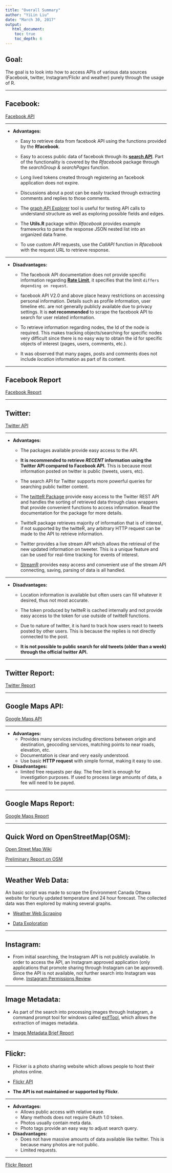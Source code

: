 ```yaml
---
title: "Overall Summary"
author: "YiLin Liu"
date: "March 30, 2017"
output: 
   html_document:
    toc: true
    toc_depth: 6
---
```



##   Goal:
The goal is to look into how to access APIs of various data sources
(Facebook, twitter, Instagram/Flickr and weather) purely through the usage 
of R.


*****


##  Facebook:
[Facebook API](https://developers.facebook.com/docs/graph-api)

***** 

*   __Advantages:__
    +   Easy to retrieve data from facebook API using 
        the functions provided by the __Rfacebook__. 
        
    +   Easy to access public data of facebook through its [__search API__](https://developers.facebook.com/docs/graph-API/using-graph-API#search).
        Part of the functionality is covered by the _Rfacebook_ package through the _searchGroup &
        searchPages_ function.
        
    +   Long lived tokens created through registering an facebook application
        does not expire.
        
    +   Discussions about a post can be easily tracked through extracting
        comments and replies to those comments.
        
    +   The [graph API Explorer](https://developers.facebook.com/tools/explorer/) tool is useful for testing API 
        calls to understand structure as well as exploring possible fields and edges.
        
    +   The __Utils.R__ package within _Rfacebook_ provides example frameworks to parse 
        the response JSON nested list into an organized data frame.
        
    +   To use custom API requests, use the _CallAPI_ function in _Rfacebook_ 
        with the request URL to retrieve response.

*****

*   __Disadvantages:__
    +   The facebook API documentation does not provide specific information regarding [__Rate         Limit__](https://developers.facebook.com/docs/graph-API/advanced/rate-limiting), 
    it specifies that the limit `differs depending on request`.
    
    +   facebook API V2.0 and above place heavy restrictions 
        on accessing personal information. Details
        such as profile information, user timeline etc. are not 
        generally publicly available due to privacy settings.
        It is __not recommended__ to scrape the facebook API to search for user related
        information.
        
    +   To retrieve information regarding nodes, the Id of the node
        is required. This makes tracking objects/searching for
        specific nodes very difficult
        since there is no easy way to obtain the id for specific
        objects of interest (pages, users, comments, etc.).
        
    +   It was observed that many pages, posts and comments
        does not include _location_ information as part of its content.


    
***** 

##  Facebook Report
[Facebook Report](.\Facebook\FacebookReport.html)


    

*****

##  Twitter:
[Twitter API](https://dev.twitter.com/overview/api)

*****

*   __Advantages:__
    +   The packages available provide easy access to the API.
    
    +   __It is recommended to retrieve _RECENT_ information
    using the Twitter API compared to Facebook API.__
    This is because most information posted on twitter
    is public (tweets, users, etc).
    
    +   The search API for Twitter supports more powerful
    queries for searching public twitter content. 
    
    +   The [twitteR Package](https://cran.r-project.org/web/packages/twitteR/index.html) provide easy 
    access to the Twitter REST API and handles the sorting of retrieved data through
    class wrappers that provide convenient functions to access
    information. Read the documentation for the package for more details.
    
    +   TwitteR package retrieves majority of information that is of interest,
    if not supported by the twitteR, any arbitrary HTTP request
    can be made to the API to retrieve information.
    
    +   Twitter provides a live stream API which allows the retrieval 
    of the new updated information on tweeter. This is a unique feature
    and can be used for real-time tracking for events of interest. 
    
    +   [StreamR](https://github.com/pablobarbera/streamR) provides easy access and convenient use of the stream API
    connecting, saving, parsing of data is all handled. 

*****

*   __Disadvantages:__
    +   Location information is available but often users can fill 
    whatever it desired, thus not most accurate. 
    
    +   The token produced by twitteR is cached internally and not
    provide easy access to the token for use outside of twitteR functions.
    
    +   Due to nature of twitter, it is hard to track how users
    react to tweets posted by other users. This is because the replies is not
    directly connected to the post. 
    
    +   __It is not possible to public search for old tweets (older than a week)
        through the official twitter API.__

    
*****

## Twitter Report:
[Twitter Report](.\Twitter\TwitterReport\TwitterReport.html)



*****

##  Google Maps API:

[Google Maps API](https://developers.google.com/maps/web-services/)

*****

*   __Advantages:__
    +   Provides many services including directions between origin and destination,
        geocoding services, matching points to near roads, elevation, etc.
    +   Documentation is clear and very easily understood.
    +   Use basic __HTTP request__ with simple format, making it easy to use.

*   __Disadvantages:__
    +   limited free requests per day. The free
        limit is enough for investigation purposes. If used to process
        large amounts of data, a fee will need to be payed.
        

*****

##  Google Maps Report:
[Google Maps Report](.\Maps\Google Maps\GoogleMapsReport\Google_Maps_Report.html)


*****

##  Quick Word on OpenStreetMap(OSM):

[Open Street Map Wiki](http://wiki.openstreetmap.org/wiki/Main_Page)

[Preliminary Report on OSM](.\Maps\OpenStreetMap\OSM.html)


*****

##  Weather Web Data:

An basic script was made to scrape the Environment Canada Ottawa website
for hourly updated temperature and 24 hour forecast.
The collected data was then explored by making several graphs.

*   [Weather Web Scraping](.\Weather\Weather_mini_project.html)

*   [Data Exploration](.\Weather\FurtherAnalysis.html)


*****

##  Instagram:

*   From initial searching, the Instagram API is not publicly available.
    In order to access the API, an Instagram approved application (only applications
    that promote sharing through Instagram can be approved). Since the API
    is not available, not further search into Instagram was done.
    [Instagram Permissions Review](https://www.instagram.com/developer/review/).
    

*****

##  Image Metadata:

*   As part of the search into processing images through Instagram, 
    a command prompt tool for windows called [exifTool](http://www.sno.phy.queensu.ca/~phil/exiftool/),
    which allows the extraction of images metadata.

*   [Image Metadata Brief Report](.\ProcessingImages\Images.html)


*****

##  Flickr:

*   Flicker is a photo sharing website which allows people to host 
    their photos online.

*   [Flickr API](https://www.flickr.com/services/api/)

*   __The API is not maintained or supported by Flickr.__

****

*   __Advantages:__
    +   Allows public access with relative ease.
    +   Many methods does not require OAuth 1.0 token.
    +   Photos usually contain meta data.
    +   Photo tags provide an easy way to adjust search query.
    

*   __Disadvantages:__
    +   Does not have massive amounts of data available
        like twitter. This is because many photos are 
        not public.
    +   Limited requests.
    

*****

[Flickr Report](.\Flicker\FlickrMaster.html)


